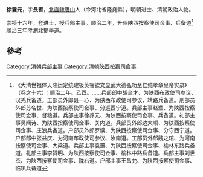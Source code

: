 '''徐養元'''，字'''長善'''，[[北直隸|北直隸]][[唐山縣_(金朝)|唐山]]人（今河北省隆堯縣），明朝进士、清朝政治人物。

崇祯十六年，登进士，授兵部主事。顺治二年，升任陕西按察使司佥事、兵备道<ref>《大清世祖体天隆运定统建极英睿钦文显武大德弘功至仁纯孝章皇帝实录》（卷之十六）：顺治二年。乙酉。……兵部郎中胡全才、为陕西布政使司参议、汉羌兵备道。工部员外郎聂一心、为陕西布政使司参议、靖路兵备道。刑部员外郎苏名世、为陕西按察使司佥事、分巡西宁道。兵部主事赵渔、为陕西按察使司佥事、督粮道。兵部主事徐养元、为陕西按察使司佥事、兵备道。礼部主事吴闻诗、为陕西按察使司佥事、关内道。兵部员外郎边大顺、为陕西按察使司佥事、庄浪兵备道。户部员外郎罗爌、为陕西按察使司佥事、分守西宁道。户部郎中张益庆、为河南布政使司参议、汝南道。工部员外郎魏之琯、为河南按察使司佥事、大梁道。兵部主事袁噩、为陕西按察使司佥事、榆林东路兵备道。礼部主事李赞明、为陕西按察使司佥事、榆林中路兵备道。兵部主事刘世杰、为陕西按察使司佥事、陇右道。户部主事王昌允、为陕西按察使司佥事、临巩兵备道</ref>順治三年陞湖北提學道。

==參考==
{{reflist}}
{{清朝人物小作品}}
{{崇禎十六年癸未科殿試金榜}}
{{DEFAULTSORT:Xu徐}}
[[Category:清朝兵部主事|Category:清朝兵部主事]]
[[Category:清朝陝西按察司僉事|Category:清朝陝西按察司僉事]]